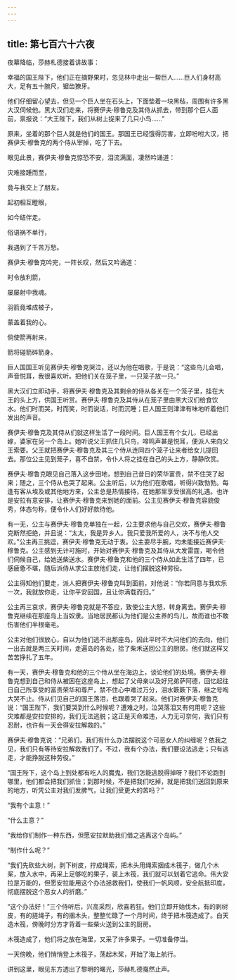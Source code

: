```yaml
---
---
---
```

title: 第七百六十六夜
---






夜幕降临，莎赫札德接着讲故事：





幸福的国王陛下，他们正在摘野果时，忽见林中走出一帮巨人……巨人们身材高大，足有五十腕尺，锯齿獠牙。

他们仔细留心望去，但见一个巨人坐在石头上，下面垫着一块黑毡，周围有许多黑大汉伺候他。黑大汉们走来，将赛伊夫·穆鲁克及其侍从抓去，带到那个巨人面前，禀报说：“大王陛下，我们从树上捉来了几只小鸟……”

原来，坐着的那个巨人就是他们的国王。那国王已经饿得厉害，立即吩咐大汉，把赛伊夫·穆鲁克的两个侍从宰掉，吃了下去。

眼见此景，赛伊夫·穆鲁克惊恐不安，泪流满面，凄然吟诵道：


灾难接踵而至，

竟与我交上了朋友。

起初相互瞪眼，

如今结伴走。

俗语祸不单行，

我遇到了千苦万愁。



赛伊夫·穆鲁克吟完，一阵长叹，然后又吟诵道：


时令放利箭，

屡屡射中我魂。

羽箭竟堆成被子，

蒙盖着我的心。

倘使箭再射来，

箭将碰箭碎箭身。



巨人国国王听见赛伊夫·穆鲁克哭泣，还以为他在唱歌，于是说：“这些鸟儿会唱，声音悦耳，我很喜欢听。把他们关在笼子里，一只笼子放一只。”

黑大汉们立即动手，将赛伊夫·穆鲁克及其剩余的侍从各关在一个笼子里，挂在大王的头上方，供国王听赏。赛伊夫·穆鲁克及其侍从在笼子里由黑大汉们给食饮水。他们时而哭，时而笑，时而说话，时而沉睡；巨人国王则津津有味地听着他们发出的声音。

赛伊夫·穆鲁克及其侍从们就这样生活了一段时间。巨人国王有个女儿，已经出嫁，婆家在另一个岛上。她听说父王抓住几只鸟，啼鸣声甚是悦耳，便派人来向父王索要。父王就把赛伊夫·穆鲁克及其三个侍从连同四个笼子让来者给女儿提回去。那位公主见到笼子，喜不自禁，令仆人将之挂在自己的头上方，静静欣赏。

赛伊夫·穆鲁克眼见自己落入这步田地，想到自己昔日的荣华富贵，禁不住哭了起来；随之，三个侍从也哭了起来。公主听后，以为他们在歌唱，听得兴致勃勃。每逢有客从埃及或其他地方来，公主总是热情接待，在她那里享受很高的礼遇。也许是安拉有意安排，让赛伊夫·穆鲁克来到她的面前。公主见赛伊夫·穆鲁克容貌俊秀，体态匀称，便令仆人们好好款待他。

有一无，公主与赛伊夫·穆鲁克单独在一起，公主要求他与自己交欢，赛伊夫·穆鲁克断然拒绝，并且说：“太太，我是异乡人。我只爱我所爱的人，决不与他人交欢。”公主再三挑逗，赛伊夫·穆鲁克无动于衷。公主耍尽手腕，均未能接近赛伊夫·穆鲁克。公主感到无计可施时，开始对赛伊夫·穆鲁克及其侍从大发雷霆，喝令他们伺候自己，给她送柴送水。赛伊夫·穆鲁克和他的三个侍从如此生活了四年，已感疲惫不堪，随后派侍从求公主放他们走，让他们摆脱这种劳役。

公主得知他们要走，派人把赛伊夫·穆鲁克叫到面前，对他说：“你若同意与我欢乐一次，我就放你走，让你平安回国，且让你满载而归。”

公主再三哀求，赛伊夫·穆鲁克就是不答应，致使公主大怒，转身离去。赛伊夫·穆鲁克继续在那座岛上当奴隶。当地居民都认为他们是公主养的鸟儿，故而谁也不敢伤害他们半根毫毛。

公主对他们很放心，自以为他们逃不出那座岛，因此平时不大问他们的去向，他们一出去就是两三天时间，走遍岛的各处，拾了柴禾送回公主的厨房。他们就这样又苦苦挣扎了五年。

有一天，赛伊夫·穆鲁克和他的三个侍从坐在海边上，谈论他们的处境。赛伊夫·穆鲁克想到自己和侍从被困在这座岛上，想起了父母亲以及好兄弟萨阿德，回忆起往日自己所享受的富贵荣华和尊严，禁不住心中难过万分，泪水簌簌下落，继之号啕大哭不止。侍从们见自己的国王落泪，也跟着哭了起来。他们对赛伊夫·穆鲁克说：“国王陛下，我们要哭到什么时候呢？遭难之时，泣哭落泪又有何用呢？这些灾难都是安拉安排的，我们无法逃脱；这正是天命难违，人力无可奈何，我们只有忍耐，也许有一天会得安拉解救的。”

赛伊夫·穆鲁克说：“兄弟们，我们有什么办法摆脱这个可恶女人的纠缠呢？依我之见，我们只有等待安拉解救我们了。不过，我有个办法，我们要设法逃走；只有逃走，才能挣脱这种劳役。”

“国王陛下，这个岛上到处都有吃人的魔鬼，我们怎能逃脱得掉呀？我们不论跑到哪里，他们都会把我们抓住；到那时候，不是把我们吃掉，就是把我们送回到原来的地方，听凭公主对我们发脾气，让我们受更大的苦吗？”

“我有个主意！”

“什么主意？”

“我给你们制作一种东西，但愿安拉默助我们借之逃离这个岛屿。”

“制作什么呢？”

“我们先砍些大树，剥下树皮，拧成绳索，把木头用绳索捆成木筏子，做几个木桨，放入水中，再采上足够吃的果子，装上木筏，我们就可以划着它逃命。伟大安拉是万能的，但愿安拉能用这个办法拯救我们，使我们一帆风顺，安全航抵印度，彻底摆脱这个恶女人的折磨。”

“这个办法好！”三个侍听后，兴高采烈，欣喜若狂。他们立即开始伐木，有的剥树皮，有的搓绳子，有的捆木头，整整忙碌了一个月时间，终于把木筏造成了。白天造木筏，傍晚时分方才背着一些柴火送到公主的厨房。

木筏造成了，他们将之放在海里，又采了许多果子。一切准备停当。

一天傍晚，他们悄悄登上木筏子，荡起木桨，开始了海上航行。





讲到这里，眼见东方透出了黎明的曙光，莎赫札德戛然止声。
